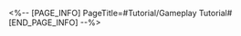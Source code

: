 <%-- [PAGE_INFO]
PageTitle=#Tutorial/Gameplay Tutorial#
[END_PAGE_INFO] --%>
{{Tutorial
|sort      = 995701
|title     = Gameplay Tutorial
|subtitle  = 
|type      = 
|about     = 
|image1    = Tutorial Gameplay Tutorial 1.png{{subst:void|<!--$UPLOAD:<<SpriteOutput/TutorialPic/TutorialPage_995701.png>-<Tutorial Gameplay Tutorial 1.png>-<Tutorial Files>>-->}}
|text1     = ({{tt|Tapping|on mobile}}/{{tt|Pressing on|on controller}}/{{tt|Clicking on|on keyboard}}) Owlbert unlocks the {{Color|h|nobold=1|Owlbert's Gold Coin Drops}} mode. Once the countdown finishes, you can start the game.
|image2    = Tutorial Gameplay Tutorial 2.png{{subst:void|<!--$UPLOAD:<<SpriteOutput/TutorialPic/TutorialPage_995702.png>-<Tutorial Gameplay Tutorial 2.png>-<Tutorial Files>>-->}}
|text2     = During the time limit, {{Color|h|nobold=1|repeatedly ({{tt|tap|on mobile}}/{{tt|press on|on controller}}/{{tt|click on|on keyboard}}) Owlbert}} to keep getting coins. At the end, you earn a {{Color|h|nobold=1|big coin reward}} based on your {{Color|h|nobold=1|number of ({{tt|taps|on mobile}}/{{tt|presses|on controller}}/{{tt|clicks|on keyboard}})}}.
}}